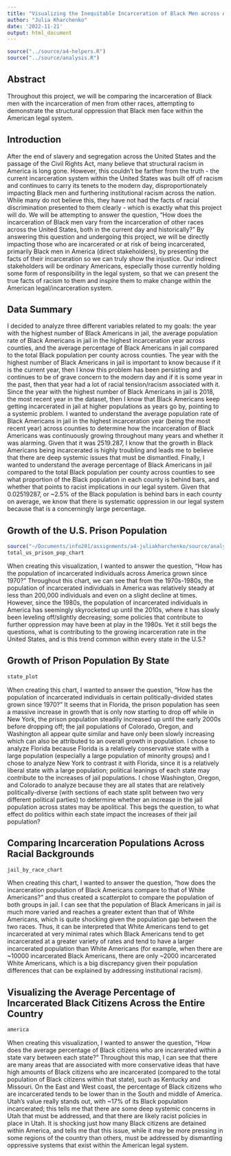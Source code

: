 ```yaml
---
title: "Visualizing the Inequitable Incarceration of Black Men across America"
author: "Julia Kharchenko"
date: '2022-11-21'
output: html_document
---
```


```r
source("../source/a4-helpers.R")
source("../source/analysis.R")
```

## Abstract 
Throughout this project, we will be comparing the incarceration of Black men with the incarceration of men from other races, attempting to demonstrate the structural oppression that Black men face within the American legal system.

## Introduction 
  After the end of slavery and segregation across the United States and the passage of the Civil Rights Act, many believe that structural racism in America is long gone. However, this couldn't be farther from the truth - the current incarceration system within the United States was built off of racism and continues to carry its tenets to the modern day, disproportionately impacting Black men and furthering institutional racism across the nation. While many do not believe this, they have not had the facts of racial discrimination presented to them clearly - which is exactly what this project will do. We will be attempting to answer the question, "How does the incarceration of Black men vary from the incarceration of other races across the United States, both in the current day and historically?" 
  By answering this question and undergoing this project, we will be directly impacting those who are incarcerated or at risk of being incarcerated, primarily Black men in America (direct stakeholders), by presenting the facts of their incarceration so we can truly show the injustice. Our indirect stakeholders will be ordinary Americans, especially those currently holding some form of responsibility in the legal system, so that we can present the true facts of racism to them and inspire them to make change within the American legal/incarceration system.

## Data Summary 
  I decided to analyze three different variables related to my goals: the year with the highest number of Black Americans in jail, the average population rate of Black Americans in jail in the highest incarceration year across counties, and the average percentage of Black Americans in jail compared to the total Black population per county across counties. 
  The year with the highest number of Black Americans in jail is important to know because if it is the current year, then I know this problem has been persisting and continues to be of grave concern to the modern day and if it is some year in the past, then that year had a lot of racial tension/racism associated with it. Since the year with the highest number of Black Americans in jail is 2018, the most recent year in the dataset, then I know that Black Americans keep getting incarcerated in jail at higher populations as years go by, pointing to a systemic problem. 
  I wanted to understand the average population rate of Black Americans in jail in the highest incarceration year (being the most recent year) across counties to determine how the incarceration of Black Americans was continuously growing throughout many years and whether it was alarming. Given that it was 2519.287, I know that the growth in Black Americans being incarcerated is highly troubling and leads me to believe that there are deep systemic issues that must be dismantled.
  Finally, I wanted to understand the average percentage of Black Americans in jail compared to the total Black population per county across counties to see what proportion of the Black population in each county is behind bars, and whether that points to racist implications in our legal system. Given that 0.02519287, or ~2.5% of the Black population is behind bars in each county on average, we know that there is systematic oppression in our legal system because that is a concerningly large percentage.

## Growth of the U.S. Prison Population
```r
source("~/Documents/info201/assignments/a4-juliakharchenko/source/analysis.R")
total_us_prison_pop_chart
```
  When creating this visualization, I wanted to answer the question, "How has the population of incarcerated individuals across America grown since 1970?" Throughout this chart, we can see that from the 1970s-1980s, the population of incarcerated individuals in America was relatively steady at less than 200,000 individuals and even on a slight decline at times. However, since the 1980s, the population of incarcerated individuals in America has seemingly skyrocketed up until the 2010s, where it has slowly been leveling off/slightly decreasing; some policies that contribute to further oppression may have been at play in the 1980s. Yet it still begs the questions, what is contributing to the growing incarceration rate in the United States, and is this trend common within every state in the U.S.?


## Growth of Prison Population By State
```r
state_plot
```
  When creating this chart, I wanted to answer the question, "How has the population of incarcerated individuals in certain politically-divided states grown since 1970?" It seems that in Florida, the prison population has seen a massive increase in growth that is only now starting to drop off while in New York, the prison population steadily increased up until the early 2000s before dropping off; the jail populations of Colorado, Oregon, and Washington all appear quite similar and have only been slowly increasing which can also be attributed to an overall growth in population. I chose to analyze Florida because Florida is a relatively conservative state with a large population (especially a large population of minority groups) and I chose to analyze New York to contrast it with Florida, since it is a relatively liberal state with a large population; political leanings of each state may contribute to the increases of jail populations. I chose Washington, Oregon, and Colorado to analyze because they are all states that are relatively politically-diverse (with sections of each state split between two very different political parties) to determine whether an increase in the jail population across states may be apolitical. This begs the question, to what effect do politics within each state impact the increases of their jail population?

## Comparing Incarceration Populations Across Racial Backgrounds
```r
jail_by_race_chart
```
  
  
  
  When creating this chart, I wanted to answer the question, "how does the incarceration population of Black Americans compare to that of White Americans?" and thus created a scatterplot to compare the population of both groups in jail. I can see that the population of Black Americans in jail is much more varied and reaches a greater extent than that of White Americans, which is quite shocking given the population gap between the two races. Thus, it can be interpreted that White Americans tend to get incarcerated at very minimal rates which Black Americans tend to get incarcerated at a greater variety of rates and tend to have a larger incarcerated population than White Americans (for example, when there are ~10000 incarcerated Black Americans, there are only ~2000 incarcerated White Americans, which is a big discrepancy given their population differences that can be explained by addressing institutional racism).
  
## Visualizing the Average Percentage of Incarcerated Black Citizens Across the Entire Country
```r
america
```
  When creating this visualization, I wanted to answer the question, "How does the average percentage of Black citizens who are incarerated within a state vary between each state?" Throughout this map, I can see that there are many areas that are associated with more conservative ideas that have high amounts of Black citizens who are incarcerated (compared to the total population of Black citizens within that state), such as Kentucky and Missouri. On the East and West coast, the percentage of Black citizens who are incarcerated tends to be lower than in the South and middle of America. Utah's value really stands out, with ~17% of its Black population incarcerated; this tells me that there are some deep systemic concerns in Utah that must be addressed, and that there are likely racist policies in place in Utah. It is shocking just how many Black citizens are detained within America, and tells me that this issue, while it may be more pressing in some regions of the country than others, must be addressed by dismantling oppressive systems that exist within the American legal system.

